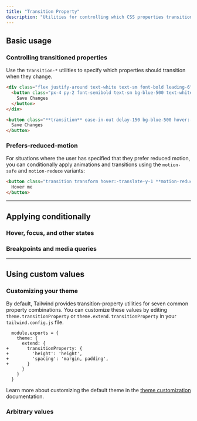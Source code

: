 ```yaml
---
title: "Transition Property"
description: "Utilities for controlling which CSS properties transition."
---
```




## Basic usage

### Controlling transitioned properties

Use the `transition-*` utilities to specify which properties should transition when they change.

```html {{ example: { hint: 'Hover the button to see the expected behaviour' } }}
<div class="flex justify-around text-white text-sm font-bold leading-6">
  <button class="px-4 py-2 font-semibold text-sm bg-blue-500 text-white rounded-md shadow-sm hover:-translate-y-1 hover:scale-110 hover:bg-indigo-500 ease-in-out delay-150 duration-300">
    Save Changes
  </button>
</div>
```

```html
<button class="**transition** ease-in-out delay-150 bg-blue-500 hover:-translate-y-1 hover:scale-110 hover:bg-indigo-500 duration-300 ...">
  Save Changes
</button>
```

### Prefers-reduced-motion

For situations where the user has specified that they prefer reduced motion, you can conditionally apply animations and transitions using the `motion-safe` and `motion-reduce` variants:

```html
<button class="transition transform hover:-translate-y-1 **motion-reduce:transition-none motion-reduce:hover:transform-none** ...">
  Hover me
</button>
```

---

## <Heading ignore>Applying conditionally</Heading>

### <Heading ignore>Hover, focus, and other states</Heading>

<HoverFocusAndOtherStates featuredClass="transition-all" />

### <Heading ignore>Breakpoints and media queries</Heading>

<BreakpointsAndMediaQueries featuredClass="transition-all" />

---

## Using custom values

### Customizing your theme

By default, Tailwind provides transition-property utilities for seven common property combinations. You can customize these values by editing `theme.transitionProperty` or `theme.extend.transitionProperty` in your `tailwind.config.js` file.

```diff-js {{ filename: 'tailwind.config.js' }}
  module.exports = {
    theme: {
      extend: {
+       transitionProperty: {
+         'height': 'height',
+         'spacing': 'margin, padding',
+       }
      }
    }
  }
```

Learn more about customizing the default theme in the [theme customization](/docs/theme#customizing-the-default-theme) documentation.

### Arbitrary values

<ArbitraryValues property="transition-property" featuredClass="transition-[height]" />
